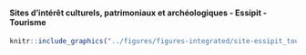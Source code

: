#### Sites d’intérêt culturels, patrimoniaux et archéologiques - Essipit - Tourisme {-}


<!-- -------------------------------------------------- -->

```r
knitr::include_graphics("../figures/figures-integrated/site-essipit_tourisme.png")
```

<br>
